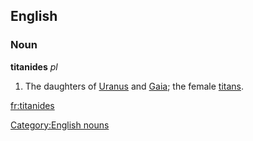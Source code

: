 ==English==
===Noun===

'''titanides'''  ''pl''

# {{Greek mythology}} The daughters of [[Uranus]] and [[Gaia]]; the female [[titan]]s.

[[Category:English nouns]]

[[fr:titanides]]